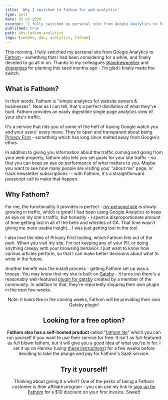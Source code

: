 ```yaml
---
title: 'Why I switched to Fathom for web analytics'
type: post
date: 05-03-2020
excerpt: 'I fully switched my personal site from Google Analytics to Fathom - something that I had been considering for a while, and finally decided to go all in on.'
published: true
path: why-fathom-analytics
tags: [webdev, dev, analytics, fathom]
---
```


This morning, I fully switched my personal site from Google Analytics to [Fathom](https://usefathom.com/) - something that I had been considering for a while, and finally decided to go all in on. Thanks to my colleagues [@andrewpmiller](https://twitter.com/andrewpmiller) and [@jeremias](https://twitter.com/jeremias) for planting this seed months ago - I'm glad I finally made the switch.

## What is Fathom?

In their words, Fathom is "simple analytics for website owners & businesses". Near as I can tell, that's a perfect distillation of what they've built. Fathom provides an easily digestible single page analytics view of your site's traffic.

It's a service that rids you of some of the heft of having Google watch you and your users' every move. They're open and transparent about being [Privacy First](https://usefathom.com/privacy) - something which has long since melted away from Google's ethos.

In addition to giving you information about the traffic coming and going from your web property, fathom also lets you set goals for your site traffic - so that you can keep an eye on performance of what matters to you. Maybe you want to see how many people are visiting your "about me" page, or track newsletter subscriptions -- with Fathom, it's a straightforward javascript call to make that happen.

## Why Fathom?

For me, the functionality it provides is perfect - [my personal site](https://mikebifulco.com) is slowly growing in traffic, which is great! I had been using Google Analytics to keep an eye on my site's traffic, but honestly - I spent a disproportionate amount of time getting lost in all of the bells and whistles of GA. That time wasn't giving me more usable insight... I was just getting lost in the tool.

I also love the idea of Privacy First tooling, which Fathom hits out of the park. When you visit my site, I'm not keeping any of your PII, or doing anything creepy with your browsing behavior. I just want to know how various articles perform, so that I can make better decisions about what to write in the future.

Another benefit was the install process - getting Fathom set up was a breeze. You may know that my site is built on [Gatsby](https://gatsbyjs.org/) - it turns out there's a reasonably well-featured [plugin for gatsby](https://github.com/lgraubner/gatsby-plugin-fathom) created by a member of the community. In addition to that, they're reportedly shipping their own plugin in the next few weeks.

<Tweet tweetLink="usefathom/status/1256954976238055424" align="center" />

<Aside>
  Note: it looks like in the coming weeks, Fathom will be providing their own
  Gatsby plugin!
</Aside>

## Looking for a free option?

**Fathom also has a self-hosted product** called "[fathom lite](https://github.com/usefathom/fathom)" which you can run yourself if you want to use their service for free. It isn't as full-featured as full blown fathom, but it will give you a good idea of what you're in for. I set it up on Heroku (using [these instructions](https://gist.github.com/gmolveau/78f88af3f5951ba6e093f93a07caa302)) for a few weeks before deciding to take the plunge and pay for Fathom's SaaS service.

## Try it yourself!

Thinking about giving it a whirl? One of the perks of being a Fathom customer is their affiliate program - you can use my link to [sign up for Fathom](https://usefathom.com/ref/DPSSYB) for a $10 discount on your first invoice. Sweet!

